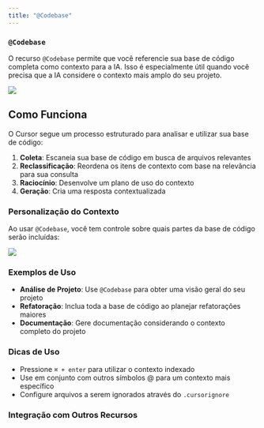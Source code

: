 ```yaml
---
title: "@Codebase"
---
```


### `@Codebase`

O recurso `@Codebase` permite que você referencie sua base de código completa como contexto para a IA. Isso é especialmente útil quando você precisa que a IA considere o contexto mais amplo do seu projeto.

<Frame>
  <img src="/images/chat/@codebase.png" />
</Frame>

## Como Funciona

O Cursor segue um processo estruturado para analisar e utilizar sua base de código:

1. **Coleta**: Escaneia sua base de código em busca de arquivos relevantes
2. **Reclassificação**: Reordena os itens de contexto com base na relevância para sua consulta
3. **Raciocínio**: Desenvolve um plano de uso do contexto
4. **Geração**: Cria uma resposta contextualizada

### Personalização do Contexto

Ao usar `@Codebase`, você tem controle sobre quais partes da base de código serão incluídas:

<Frame>
  <img src="/images/chat/codebase-dropdown.png" />
</Frame>

### Exemplos de Uso

- **Análise de Projeto**: Use `@Codebase` para obter uma visão geral do seu projeto
- **Refatoração**: Inclua toda a base de código ao planejar refatorações maiores
- **Documentação**: Gere documentação considerando o contexto completo do projeto

### Dicas de Uso

- Pressione `⌘ + enter` para utilizar o contexto indexado
- Use em conjunto com outros símbolos @ para um contexto mais específico
- Configure arquivos a serem ignorados através do `.cursorignore`

### Integração com Outros Recursos

